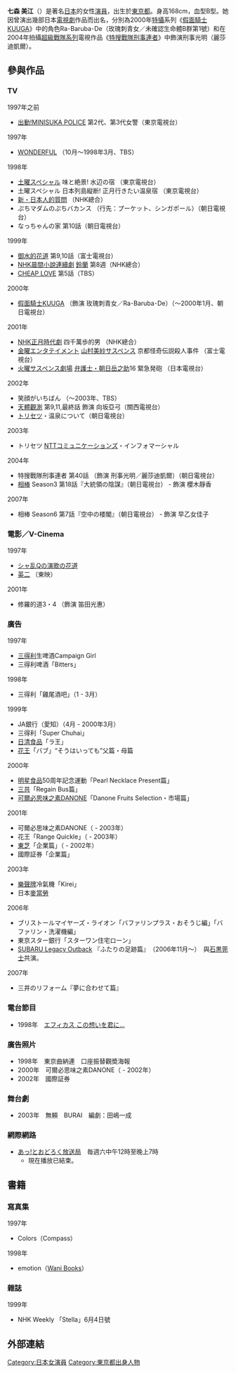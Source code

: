 {{noteTA
|1=zh-hans:假面骑士KUUGA;zh-hk:幪面超人古迦;zh-tw:假面騎士空我;
}}
{{Japanese|japanese=七森 美江|kana=ななもり みえ|romaji=Nanamori Mie}}
'''七森 美江'''（{{bd|1972年|10月16日|catIdx=Nanamori Mie}}）是著名[[日本|日本]]的女性[[演員|演員]]，出生於[[東京都|東京都]]。身高168cm，血型B型。她因曾演出幾部日本[[電視劇|電視劇]]作品而出名，分別為2000年[[特攝|特攝]]系列《[[假面騎士KUUGA|假面騎士KUUGA]]》中的角色Ra･Baruba･De（玫瑰刺青女／未確認生命體B群第1號）和在2004年拍攝[[超級戰隊系列|超級戰隊系列]]電視作品《[[特搜戰隊刑事連者|特搜戰隊刑事連者]]》中飾演刑事光明（麗莎迪凱爾）。

== 參與作品 ==
=== TV ===
;1997年之前
*[[出動!MINISUKA_POLICE|出動!MINISUKA POLICE]] 第2代、第3代女警（東京電視台）

;1997年
*[[WONDERFUL|WONDERFUL]] （10月～1998年3月、TBS）

;1998年
*[[土曜スペシャル|土曜スペシャル]] 味と絶景! 水辺の宿 （東京電視台）
*土曜スペシャル 日本列島縦断! 正月行きたい温泉宿 （東京電視台）
*[[日本人的質問|新・日本人的質問]] （NHK總合）
*ぷちマダムのぷちバカンス （行先：プーケット、シンガポール）（朝日電視台）
*なっちゃんの家 第10話（朝日電視台）

;1999年
*[[御水的花道|御水的花道]] 第9,10話（富士電視台）
*[[晨間小說連續劇|NHK晨間小說連續劇]] [[鈴蘭_(電視劇)|鈴蘭]] 第8週（NHK總合）
*[[CHEAP_LOVE|CHEAP LOVE]] 第5話（TBS）

;2000年
*[[假面騎士KUUGA|假面騎士KUUGA]] （飾演 玫瑰刺青女／Ra･Baruba･De）（～2000年1月、朝日電視台）

;2001年
*[[NHK正月時代劇|NHK正月時代劇]] 四千萬歩的男 （NHK總合）
*[[金曜エンタテイメント|金曜エンタテイメント]] [[山村美紗|山村美紗]]サスペンス 京都怪奇伝説殺人事件 （富士電視台）
*[[火曜サスペンス劇場|火曜サスペンス劇場]] [[弁護士・朝日岳之助|弁護士・朝日岳之助]]16 緊急発砲 （日本電視台）

;2002年
*笑顔がいちばん （～2003年、TBS）
*[[天體觀測|天體觀測]] 第9,11,最終話 飾演 向坂亞弓（關西電視台）
*[[トリセツ|トリセツ]]・温泉について（朝日電視台）

;2003年
*トリセツ [[NTTコミュニケーションズ|NTTコミュニケーションズ]]・インフォマーシャル

;2004年
*特搜戰隊刑事連者 第40話 （飾演 刑事光明／麗莎迪凱爾）（朝日電視台）
*[[相棒|相棒]] Season3 第18話『大統領の陰謀』（朝日電視台） - 飾演 櫻木靜香

;2007年
*相棒 Season6 第7話『空中の楼閣』（朝日電視台） - 飾演 早乙女佳子

=== 電影／V-Cinema ===
;1997年
*[[シャ乱Qの演歌の花道|シャ乱Qの演歌の花道]]
*[[英二|英二]] （東映）

;2001年
*修羅的道3・4 （飾演 笛田光惠） 

=== 廣告 ===
;1997年
*[[三得利|三得利]]生啤酒Campaign Girl
*三得利啤酒「Bitters」

;1998年
*三得利「雞尾酒吧」（1 - 3月）

;1999年
*JA銀行（愛知）（4月 - 2000年3月）
*三得利「Super Chuhai」
*[[日清食品|日清食品]]「ラ王」
*[[花王|花王]]「バブ」“そうはいっても”父篇・母篇

;2000年
*[[明星食品|明星食品]]50周年記念運動「Pearl Necklace Present篇」
*[[三共|三共]]「Regain Bus篇」
*[[可爾必思味之素DANONE|可爾必思味之素DANONE]]「Danone Fruits Selection・市場篇」

;2001年
*可爾必思味之素DANONE（ - 2003年）
*花王「Range Quickle」（ - 2003年）
*[[東芝|東芝]]「企業篇」（ - 2002年）
*國際証券「企業篇」 

;2003年
*[[Panasonic|樂聲牌]]冷氣機「Kirei」
*日本[[麥當勞|麥當勞]]

;2006年
*ブリストールマイヤーズ・ライオン「バファリンプラス・おそうじ編」「バファリン・洗濯機編」
*東京スター銀行「スターワン住宅ローン」
*[[速霸陸Outback|SUBARU Legacy Outback]] 『ふたりの足跡篇』　（2006年11月～）　與[[石黒莞士|石黒莞士]]共演。

;2007年
*三井のリフォーム『夢に合わせて篇』

=== 電台節目 ===
*1998年　[[エフィカス_この想いを君に…|エフィカス この想いを君に…]]

===廣告照片===  	 
*1998年　東京曲納連　口座振替觀奬海報 	 
*2000年　可爾必思味之素DANONE（ - 2002年） 	 
*2002年　國際証券

=== 舞台劇 ===
*2003年　無頼　BURAI　編劇：田嶋一成 

=== 網際網路 ===
*[[あっ!とおどろく放送局|あっ!とおどろく放送局]]　毎週六中午12時至晚上7時 
**現在播放已結束。

== 書籍 ==
=== 寫真集 ===
;1997年
*Colors（Compass）

;1998年
*emotion（[[Wani_Books|Wani Books]]）

=== 雜誌 ===
;1999年
*NHK Weekly 「Stella」6月4日號

== 外部連結 ==
{{start box}}
{{succession box|[[玉山鐵二|玉山鐵二]]<br />（[[百獸戰隊牙吠連者|百獸戰隊牙吠連者]]）|[[出合正幸|出合正幸]]<br />（[[轟轟戰隊冒險者|轟轟戰隊冒險者]]）|日本[[超級戰隊系列|超級戰隊系列]]銀色戰士演員<br />[[特搜戰隊刑事連者|特搜戰隊刑事連者]]|2004年2月15日-2005年2月6日}}
{{end box}}

{{DEFAULTSORT:Nanamori Mie}}

[[Category:日本女演員|Category:日本女演員]]
[[Category:東京都出身人物|Category:東京都出身人物]]